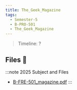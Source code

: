 ```yaml
---
title: The_Geek_Magazine
tags:
  - Semester-5
  - B-PRO-501
  - The_Geek_Magazine
---
```

> Timeline: ?


## Files 📂

:::note 2025 Subject and Files
- [B-FRE-501_magazine.pdf](https://github.com/Studio-17/Epitech-Subjects/raw/main/Semester-5/B-PRO-501/The_Geek_Magazine/B-FRE-501_magazine.pdf)
:::


